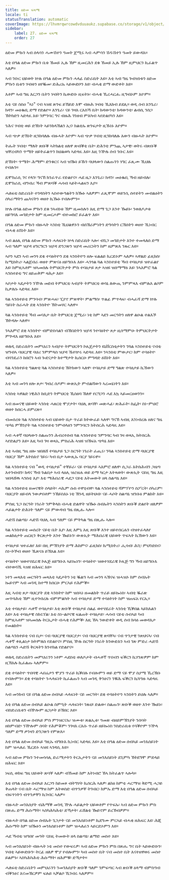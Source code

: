 ```yaml
---
title: ዕድመ ፍጻሜ
locale: ti
statusTranslation: automatic
coverImage: https://lhvmrqwrcowdvduuaukz.supabase.co/storage/v1/object/public/strapi-uploads/small_cover-educacion-fundamental.webp-2d51a7828a2b1309555be27f7e2a61a0.webp
sidebar:
    label: 27. ዕድመ ፍጻሜ
    order: 27
---
```

ዕድመ ምኩን ኣብ ሰላሳን ሓሙሽተን ዓመት ጀሚሩ ኣብ ሓምሳን ሽዱሽተን ዓመት ይውዳእ።

እቲ በዓል ዕድመ ምኩን ቤቱ ኸመይ ኢሉ ኸም ዚመርሕን ደቁ ኸመይ ኢሉ ኸም ዚምህርን ኪፈልጥ ኣለዎ።

ኣብ ንቡር ህይወት ኵሉ በዓል ዕድመ ምኩን ሓላፊ ስድራቤት እዩ። እቲ ኣብ ግዜ ጐበዝነቱን ዕድመ ምኩን ቤቱን ሃብቱን ዘየቘመ፡ ድሕሪኡ ኣይውድቦን እዩ፡ ብሓቂ ድማ ውድቀት እዩ።

እቶም ኣብ ግዜ እርጋን ቤትን ሃብትን ኪውድቡ ዚፍትኑ፡ ብሓቂ ኺረሓርሑ ዚግብኦም እዮም።

እቲ ናይ ስስዐ "ኣነ" ናብ ኣዝዩ ጽንፍ ይኸይድ እሞ ብዙሕ ሃብቲ ኺእክብ ይደሊ። ወዲ ሰብ እንጌራ፡ ክዳን፡ መዕቈቢ ድማ የድልዮ። እንጌራ፡ ናይ ገዛእ ርእስኻ ቤት፡ ክዳውንቲ፡ ክዳውንቲ፡ ልብሲ ንስጋ ኽትከድን ኣድላዪ እዩ፡ ንምንባር ግና ብዙሕ ገንዘብ ምእካብ ኣየድልየካን እዩ።

ንሕና ሃብቲ ወይ ድኽነት ኣይንከላኸልን ኢና፡ ክልቲኡ ጽንፍታት ዚኹነኑ እዮም።

ኣብ ጭቃ ድኽነት ዚንከባለሉ ብዙሓት እዮም፡ ኣብ ጭቃ ሃብቲ ዚንከባለሉ እውን ብዙሓት እዮም።

ትሑት ሃብቲ፡ ማለት ጽቡቕ ኣትክልቲ ዘለዋ ጽብቕቲ ቤት፡ ድሕንቲ ምንጪ ኣታዊ፡ ወትሩ ብጽቡቕ ዝቐረብካን ጥሜት ዘይትፈልጥን ክህልወካ ኣድላዪ እዩ። እዚ ንዅሉ ሰብ ንቡር እዩ።

ድኽነት፡ ጥሜት፡ ሕማም፡ ድንቁርና ኣብ ዝዀነ ይኹን ባህላውን ስልጡንን ሃገር ፈጺሙ ኺህሉ የብሉን።

ዴሞክራሲ ገና የላን፡ ግናኸ ክንፈጥራ የድልየና። ሓደ ዜጋ እንጌራ፡ ክዳን፡ መዕቈቢ ኻብ ዘይብሉ፡ ዴሞክራሲ ብግብሪ ኻብ ምጽባቕ ሓሳብ ኣይትሓልፍን እያ።

ሓለፍቲ ስድራቤት ተገዳስትን ኣስተውዓልትን ክዀኑ ኣለዎም፡ ፈጺሞም ወይንሲ ሰተይትን መብልዕትን ሰካራማትን ጨካናትን ወዘተ ኪዀኑ የብሎምን።

ኵሉ በዓል ዕድመ ምኩን ደቁ ንኣብነቱ ኸም ዚመስሉን እዚ ድማ ጌጋ እንተ ዀይኑ፡ ንወለዶታቱ ዘይግባእ መገድታት ከም ዚመርሖም ብተመክሮ ይፈልጥ እዩ።

በዓል ዕድመ ምኩን ብዙሓት ኣንስቲ ኺህልዋኦን ብሰኽራምነትን ድግሳትን ርኽሰትን ወዘተ ኺነብር ብሓቂ ዕሽነት እዩ።

ኣብ ልዕሊ በዓል ዕድመ ምኩን ሓላፍነት ኵላ ስድራቤት ኣሎ፡ ብጌጋ መገድታት እንተ ተመላለሰ ድማ ኣብ ዓለም ዝያዳ ዕግርግርን ዝያዳ ድንጋጽን ዝያዳ መሪርነትን ከም ዜምጽእ ንጹር እዩ።

ኣቦን ኣደን ኣብ መንጎ ደቂ ተባዕትዮን ደቂ ኣንስትዮን ዘሎ ፍልልይ ኪርድኦም ኣለዎ። ኣዋልድ ፊዚክስ፡ ኬሚስትሪ፡ ኣልጀብራ ወዘተ ምጽናዕ ዘይግቡእ እዩ። ሓንጎል ጓል ኣንስተይቲ ኻብ ተባዕታይ ዝተፈልየ እዩ፡ ከምዚኣቶም ዝኣመሰሉ ትምህርትታት ምስ ተባዕታይ ጾታ ኣዝዩ ዝሰማማዕ እዩ፡ ንኣእምሮ ጓል ኣንስተይቲ ግና ዘይጠቅም ዛሕታ እዩ።

ኣቦታት ኣዴታትን ንዅሉ መደብ ትምህርቲ ኣብያት ትምህርቲ ወሳኒ ለውጢ ንምምጻእ ብምሉእ ልቦም ኪቃለሱ ኣድላዪ እዩ።

ጓል ኣንስተይቲ ምንባብ፡ ምጽሓፍ፡ ፒያኖ ምጽዋት፡ ምልማስ፡ ጥልፊ ምጥላፍ፡ ብሓፈሻ ድማ ኵሉ ዓይነት ስራሓት ደቂ ኣንስትዮ ኽትመሃር ኣለዋ።

ጓል ኣንስተይቲ ኻብ መባእታ ቤት ትምህርቲ ጀሚራ፡ ነቲ ከም ኣደን መርዓትን ዘለዋ ልዑል ተልእኾ ኽትዳሎ ኣለዋ።

ንኣእምሮ ደቂ ኣንስትዮ ብምድስሳልን ብኸበድትን ዝያዳ ንተባዕትዮ ጾታ ዚሰማምዑ ትምህርትታት ምጕዳእ ዘይግቡእ እዩ።

ወለዲ ስድራቤትን መምህራን ኣብያተ ትምህርትን ኮሌጀታትን ዩኒቨርስቲታትን ንጓል ኣንስተይቲ ናብቲ ዝግብኣ ባህርያዊ ባህሪ ንምምላስ ዝያዳ ኼተኵሩ ኣድላዪ እዩ። ንኣንስቲ ምውታር፡ ከም ተባዕትዮ ብባንዴራን ከበሮን ኣብ ጐደናታት ከተማታት ኪሰርዑ ምግዳድ ዕሽነት እዩ።

ጓል ኣንስተይቲ ግልጽቲ ጓል ኣንስተይቲ ኽትከውን ኣለዋ፡ ተባዕታይ ድማ ግልጽ ተባዕታይ ኪኸውን ኣለዎ።

እቲ ኣብ መንጎ ዘሎ ጾታ፡ ግብረ ሰዶም፡ ውጽኢት ምብልሻውን ኣረመኔነትን እዩ።

ኣንስቲ ኣዋልድ ነዊሕን ከቢድን ትምህርቲ ኺስዕባ ኸለዋ የርግጋን ሓደ እኳ ኣይመርዐወንን።

ኣብ ዘመናዊ ህይወት ኣንስቲ ሓጸርቲ ሞያታት፡ ባህሊ ጽባቐ፡ መጽሓፊ፡ ጽሕፈት፡ ስፌት፡ ስነ-ምህሮ ወዘተ ክሰርሓ ይምረጽ።

ብመሰረቱ ጓል ኣንስተይቲ ኣብ ህይወት ቤታ ጥራይ ክትውፈይ ኣለዋ፡ ግናኸ ኣብዚ እንነብረሉ ዘለና ግዜ ጭካኔ ምኽንያት ጓል ኣንስተይቲ ንምብላዕን ንምንባርን ክትሰርሕ ኣድላዪ እዩ።

ኣብ ሓቀኛ ባህላውን ስልጡንን ሕብረተሰብ ጓል ኣንስተይቲ ንምንባር ካብ ገዛ ወጻኢ ክትሰርሕ ኣየድልያን እዩ። እዚ ካብ ገዛ ወጻኢ ምስራሕ ኣዝዩ ዝኸፍአ ጭካኔ እዩ።

እቲ ኣብዚ ግዜ ዘሎ ዝበለሸ ተባዕታይ ጌጋ ስርዓት ነገራት ፈጢሩ፡ ንጓል ኣንስተይቲ ድማ ባህርያዊ ባህርያ ኸም እትስእኖ ገይሩ፡ ካብ ቤታ ኣውጺኡ ባርያ ገይሩዋ።

ጓል ኣንስተይቲ ናብ "ወዲ ተባዕታይ" ተቐይራ፡ ናይ ተባዕታይ ኣእምሮ ዘለዋ፡ ሲጋራ እትስሕብን ጋዜጣ እተንብብን፡ ክዳና ኻብ ጉልበታ ኣብ ላዕሊ ዝረዝሐ ወይ ድማ ካርታ እትጻወት፡ ውጽኢት ናይዚ ግዜ እዚ ዝበላሸዉ ኣንስቲ እያ፡ እቲ ማሕበራዊ ሓደጋ ናይቲ እትመውት ዘላ ስልጣኔ እዩ።

ጓል ኣንስተይቲ ዘመናዊት ሰላይት፡ ሓኪም ሱስ ተዋሂብዋ፡ ጓል ኣንስተይቲ ሻምፕዮን ስፖርት፡ ሰካራም፡ ባህርያት ዘይብላ ንውቃበቶም ንኸይስእኑ ነቲ ኽንዲ ዘይትህብ፡ ናይ ሓሶት ስልጣኔ ዝንቡዕ ምልክት እዩ።

ምስዚ ጌጋ ስርዓት ነገራት ንምቅላስ ብሓቂ ድልዋት ዝዀኑ ሰብኡትን ኣንስትን ጽቡቕ ድልየት ዘለዎም ሓይልታት ድሕነት ዓለም ናይ ምውዳብ ግዜ በጺሑ ኣሎ።

ሓድሽ ስልጣኔ፡ ሓድሽ ባህሊ ኣብ ዓለም ናይ ምትካል ግዜ በጺሑ ኣሎ።

ጓል ኣንስተይቲ መሰረት ናይቲ ቤት እያ፡ እዚ እምኒ እዚ ጽቡቕ እንተ ዘይተሰርሐን ብዝተፈላለየ መልክዕታት ጠርዚን ቅርጽታት እንተ ዀይኑን፡ ውጽኢት ማሕበራዊ ህይወት ጥፍኣት ኪኸውን እዩ።

ተባዕታይ ዝተፈለየ እዩ፡ በዚ ምኽንያት ድማ ሕክምና፡ ፊዚክስ፡ ኬሚስትሪ፡ ሒሳብ፡ ሕጊ፡ ምህንድስና፡ ስነ-ኮኾብ ወዘተ ኺጽናዕ ይኽእል እዩ።

ተባዕትዮ ዝወተሃደራዊ ኮሌጅ ዘይግቡእ ኣይኰነን፡ ተባዕትዮ ዝወተሃደራዊ ኮሌጅ ግን ኻብ ዘይግቡእ ብተወሳኺ ኣዝዩ ዘሕፍር እዩ።

ነተን መጻእቲ መርዓትን መጻእቲ ኣዴታትን ነቲ ቘልዓ ኣብ መንጎ ኣኽናፍ ዝሓዝኦ ከም ሰብኡት ኰይኖም ኣብ መገዲ ከተማ ክሰርዑ ምርኣይ የሕምቕ።

እዚ ኣብቲ ጾታ ባህርያት ደቂ ኣንስትዮ ከም ዝሰኣነ ዘመልክት ጥራይ ዘይኰነስ፡ ኣብቲ ቘራጽ መጥባሕቲ ኸም ዚተገብረሉ ብምምልካት ኣብ ተባዕታይ ድማ ተባዕትነት ከም ዝጠፍአ የርኢ።

እቲ ተባዕታይ፡ ሓቀኛ ተባዕታይ፡ እቲ ጽቡቕ ተባዕታይ ሰልፊ ወተሃደራት ኣንስቲ ኺቕበል ኣይክእልን እዩ። እቲ ተባዕታዊ ስክሩፕል፡ እቲ ስነ-ልቦናዊ ፍልጠት ተባዕታይ፡ ሓሳብ ናይቲ ሰብኣይ ካብ ከምዚኣቶም ዝኣመሰሉ ትርኢታት ብሓቂ የሕምቕ፡ እዚ ኸኣ ንውድቀት ወዲ ሰብ ክሳዕ መወዳእታ የመልክት።

ጓል ኣንስተይቲ ናብ ቤታ፡ ናብ ባህርያዊ ባህርያታ፡ ናብ ባህርያዊ ጽባቐኣ፡ ናብ ጥንታዊ ንጽህናኣ፡ ናብ ሓቀኛ ቀሊልነታ ክትምለስ የድልየና። ምስዚ ዅሉ ስርዓት ነገራት ክንውድእን ኣብ ገጽ ምድሪ ሓድሽ ስልጣኔን ሓድሽ ቅርጻትን ክንተክል የድልየና።

ወለዲ ስድራቤትን መምህራንን ነቶም ሓደስቲ ወለዶታት ብሓቀኛ ጥበብን ፍቕርን ኪሃንጽዎም ከም ዚኽእሉ ኪፈልጡ ኣለዎም።

ደቂ ተባዕትዮ ጥበባዊ ሓበሬታን ሞያን ጥራይ ኪቕበሉ የብሎምን ወይ ድማ ናይ ሞያ ስያሜ ኺረኽቡ የብሎምን። ደቂ ተባዕትዮ ንሓላፍነት ኪፈልጡን ኣብ መገዲ ቅንዕናን ንቑሕ ፍቕርን ኪጓዓዙ ኣድላዪ እዩ።

ኣብ መንከብ ናይ በዓል ዕድመ ሰብኣይ ሓላፍነት ናይ መርዓት፡ ደቂ ተባዕትዮን ኣንስትን ይህሉ ኣለዎ።

እቲ በዓል ዕድመ ሰብኣይ ልዑል ስምዒት ሓላፍነት፡ ንጹህ፡ ድልው፡ ስልጡን፡ ጽቡቕ ወዘተ እንተ ዀይኑ፡ ብስድራቤቱን ብዅሎም ዜጋታት ይኽበር እዩ።

እቲ በዓል ዕድመ ሰብኣይ ምስ ምንዝርናኡ፡ ዝሙቱ፡ ጽልኢቱ፡ ዓመጽ ብዘይምኽንያት ንሰባት ዘስምብድ፡ ንዅሎም ሰባት የሕምቖም፡ ንገዛእ ርእሱ ጥራይ ዘይኰነስ ንስድራቤቱ የሳቕዮም ንዅላ ዓለም ድማ ቃንዛን ድንጋጽን የምጽእ።

እቲ በዓል ዕድመ ሰብኣይ ግዚኡ ብግቡእ ኪነብር ኣድላዪ እዩ። እቲ በዓል ዕድመ ሰብኣይ መንእሰይነት ከም ዝሓለፈ ኺርድኦ ኣዝዩ ኣገዳሲ እዩ።

ኣብ ዕድመ ምኩን ንተመሳሳሊ ድራማታትን ትርኢታትን ናይ መንእሰይነት ደጊምካ ኽትደግሞ ምድላይ ዘሕፍር እዩ።

ነፍሲ ወከፍ ግዜ ህይወት ጽባቐ ኣለዎ፡ ብኸመይ ከም እትነብሮ ኸኣ ክትፈልጥ ኣሎካ።

እቲ በዓል ዕድመ ሰብኣይ እርጋን ከይመጾ ብትግሃት ኪሰርሕ ኣለዎ፡ ልክዕ ከምቲ ሓርማዝ ቅድሚ ሓጋይ ቅጠላት ናብ ቤት ሓርማዝ ከም እትወስድ ብጥንቃቐ ትገብር፡ ከምኡ ድማ እቲ በዓል ዕድመ ሰብኣይ ብፍጥነትን ብጥንቃቐን ኪገብር ኣለዎ።

ብዙሓት መንእሰያት ብሕማቕ መገዲ ዅሉ ሓይልታት ህይወቶም የጥፍኡ፡ ኣብ ዕድመ ምኩን ምስ በጽሑ ድማ ሕሱማት፡ ኣስካሕካሕቲ፡ ድኻታት፡ ፈሸልቲ ዀይኖም ይረኽብዎም።

ብዙሓት በዓል ዕድመ ሰብኡት ጌጋታት ናይ መንእሰይነቶም ኪደግሙ ምርኣይ ብሓቂ ዘሕፍር እዩ፡ ሕጂ ሕሱማት ከም ዝዀኑን መንእሰይነቶም ከም ዝሓለፈን ኣይርድኦምን እዩ።

ሓደ ኻብቲ ዝዓበየ መዓት ናይዚ ትመውት ዘላ ስልጣኔ፡ ልማድ መስተ እዩ።

ኣብ መንእሰይነት ብዙሓት ነቲ መስተ የውፍሩዎ፡ ኣብ ዕድመ ምኩን ምስ በጽሑ ግና ቤት ኣይውድቡን፡ ሃብቲ ኣይውድቡን፡ ትርፊ ዘለዎ ሞያ የብሎምን፡ ካብ መስተ ቤት ናብ መስተ ቤት እናተዘዋወሩ መስተ ይልምኑ፡ ኣስካሕካሕቲ ሕሱማት፡ ዘሕምቑ፡ ድኻታት።

ሓለፍቲ ስድራቤትን መምህራንን ንመንእሰያት ጽቡቕ ዓለም ንምፍጣር ኣብ ጽቡቕ ዕላማ ብምስዓብ ብቕንዕና እናመኸርዎም ፍሉይ ኣቓልቦ ኺገብሩ ኣለዎም።

